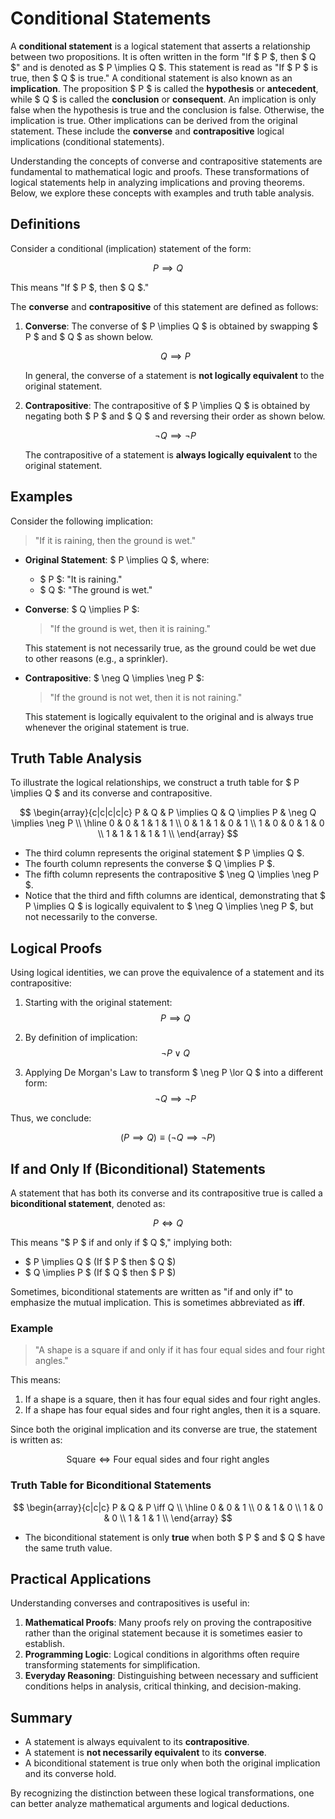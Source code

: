 # Conditional Statements

A **conditional statement** is a logical statement that asserts a relationship between two propositions. It is often written in the form "If $ P $, then $ Q $" and is denoted as $ P \implies Q $.  This statement is read as "If $ P $ is true, then $ Q $ is true."  A conditional statement is also known as an **implication**.  The proposition $ P $ is called the **hypothesis** or **antecedent**, while $ Q $ is called the **conclusion** or **consequent**.  An implication is only false when the hypothesis is true and the conclusion is false.  Otherwise, the implication is true. Other implications can be derived from the original statement.  These include the **converse** and **contrapositive** logical implications (conditional statements).

Understanding the concepts of converse and contrapositive statements are fundamental to mathematical logic and proofs. These transformations of logical statements help in analyzing implications and proving theorems. Below, we explore these concepts with examples and truth table analysis.

## Definitions

Consider a conditional (implication) statement of the form:

$$P \implies Q$$

This means "If $ P $, then $ Q $." 

The **converse** and **contrapositive** of this statement are defined as follows:

1. **Converse**: The converse of $ P \implies Q $ is obtained by swapping $ P $ and $ Q $ as shown below.
   
   $$Q \implies P$$
   
   In general, the converse of a statement is **not logically equivalent** to the original statement.

2. **Contrapositive**: The contrapositive of $ P \implies Q $ is obtained by negating both $ P $ and $ Q $ and reversing their order as shown below.
   
   $$\neg Q \implies \neg P$$
   
   The contrapositive of a statement is **always logically equivalent** to the original statement.

## Examples

Consider the following implication:

> "If it is raining, then the ground is wet."

- **Original Statement**: $ P \implies Q $, where:
  - $ P $: "It is raining."
  - $ Q $: "The ground is wet."

- **Converse**: $ Q \implies P $: 
  > "If the ground is wet, then it is raining."
  
  This statement is not necessarily true, as the ground could be wet due to other reasons (e.g., a sprinkler).

- **Contrapositive**: $ \neg Q \implies \neg P $: 
  > "If the ground is not wet, then it is not raining."
  
  This statement is logically equivalent to the original and is always true whenever the original statement is true.

## Truth Table Analysis

To illustrate the logical relationships, we construct a truth table for $ P \implies Q $ and its converse and contrapositive.

$$
\begin{array}{c|c|c|c|c}
P & Q & P \implies Q & Q \implies P & \neg Q \implies \neg P \\
\hline
0 & 0 & 1 & 1 & 1 \\
0 & 1 & 1 & 0 & 1 \\
1 & 0 & 0 & 1 & 0 \\
1 & 1 & 1 & 1 & 1 \\
\end{array}
$$

- The third column represents the original statement $ P \implies Q $.
- The fourth column represents the converse $ Q \implies P $.
- The fifth column represents the contrapositive $ \neg Q \implies \neg P $.
- Notice that the third and fifth columns are identical, demonstrating that $ P \implies Q $ is logically equivalent to $ \neg Q \implies \neg P $, but not necessarily to the converse.

## Logical Proofs

Using logical identities, we can prove the equivalence of a statement and its contrapositive:

1. Starting with the original statement:
   $$ P \implies Q $$

2. By definition of implication:
   $$ \neg P \lor Q $$

3. Applying De Morgan's Law to transform $ \neg P \lor Q $ into a different form:
   $$ \neg Q \implies \neg P $$

Thus, we conclude:

$$ (P \implies Q) \equiv (\neg Q \implies \neg P) $$

## If and Only If (Biconditional) Statements

A statement that has both its converse and its contrapositive true is called a **biconditional statement**, denoted as:

$$ P \iff Q $$

This means "$ P $ if and only if $ Q $," implying both:

- $ P \implies Q $ (If $ P $ then $ Q $)
- $ Q \implies P $ (If $ Q $ then $ P $)

Sometimes, biconditional statements are written as "if and only if" to emphasize the mutual implication. This is sometimes abbreviated as **iff**.

### Example

> "A shape is a square if and only if it has four equal sides and four right angles."

This means:

1. If a shape is a square, then it has four equal sides and four right angles.
2. If a shape has four equal sides and four right angles, then it is a square.

Since both the original implication and its converse are true, the statement is written as:

$$ \text{Square} \iff \text{Four equal sides and four right angles} $$

### Truth Table for Biconditional Statements

$$
\begin{array}{c|c|c}
P & Q & P \iff Q \\
\hline
0 & 0 & 1 \\
0 & 1 & 0 \\
1 & 0 & 0 \\
1 & 1 & 1 \\
\end{array}
$$

- The biconditional statement is only **true** when both $ P $ and $ Q $ have the same truth value.

## Practical Applications

Understanding converses and contrapositives is useful in:

1. **Mathematical Proofs**: Many proofs rely on proving the contrapositive rather than the original statement because it is sometimes easier to establish.
2. **Programming Logic**: Logical conditions in algorithms often require transforming statements for simplification.
3. **Everyday Reasoning**: Distinguishing between necessary and sufficient conditions helps in analysis, critical thinking, and decision-making.

## Summary

- A statement is always equivalent to its **contrapositive**.
- A statement is **not necessarily equivalent** to its **converse**.
- A biconditional statement is true only when both the original implication and its converse hold.

By recognizing the distinction between these logical transformations, one can better analyze mathematical arguments and logical deductions.

